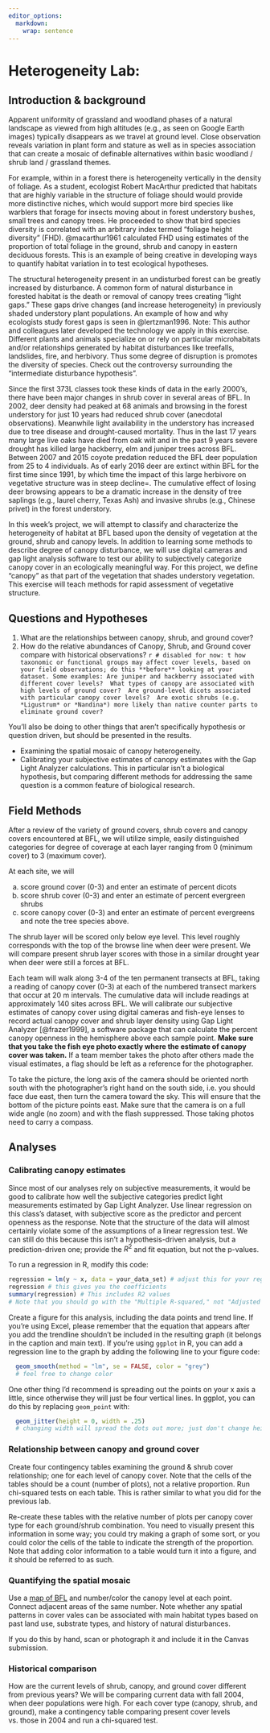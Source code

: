 ```yaml
---
editor_options: 
  markdown: 
    wrap: sentence
---
```


# Heterogeneity Lab: {#Lab_heterogeneity}

## Introduction & background

Apparent uniformity of grassland and woodland phases of a natural landscape as viewed from high altitudes (e.g., as seen on Google Earth images) typically disappears as we travel at ground level.
Close observation reveals variation in plant form and stature as well as in species association that can create a mosaic of definable alternatives within basic woodland / shrub land / grassland themes.

For example, within in a forest there is heterogeneity vertically in the density of foliage.
As a student, ecologist Robert MacArthur predicted that habitats that are highly variable in the structure of foliage should would provide more distinctive niches, which would support more bird species like warblers that forage for insects moving about in forest understory bushes, small trees and canopy trees.
He proceeded to show that bird species diversity is correlated with an arbitrary index termed "foliage height diversity" (FHD).
@macarthur1961 calculated FHD using estimates of the proportion of total foliage in the ground, shrub and canopy in eastern deciduous forests.
This is an example of being creative in developing ways to quantify habitat variation in to test ecological hypotheses.

The structural heterogeneity present in an undisturbed forest can be greatly increased by disturbance.
A common form of natural disturbance in forested habitat is the death or removal of canopy trees creating "light gaps." These gaps drive changes (and increase heterogeneity) in previously shaded understory plant populations.
An example of how and why ecologists study forest gaps is seen in @lertzman1996.
Note: This author and colleagues later developed the technology we apply in this exercise.
Different plants and animals specialize on or rely on particular microhabitats and/or relationships generated by habitat disturbances like treefalls, landslides, fire, and herbivory.
Thus some degree of disruption is promotes the diversity of species.
Check out the controversy surrounding the "intermediate disturbance hypothesis".

Since the first 373L classes took these kinds of data in the early 2000's, there have been major changes in shrub cover in several areas of BFL.
In 2002, deer density had peaked at 68 animals and browsing in the forest understory for just 10 years had reduced shrub cover (anecdotal observations).
Meanwhile light availability in the understory has increased due to tree disease and drought-caused mortality.
Thus in the last 17 years many large live oaks have died from oak wilt and in the past 9 years severe drought has killed large hackberry, elm and juniper trees across BFL.
Between 2007 and 2015 coyote predation reduced the BFL deer population from 25 to 4 individuals.
As of early 2016 deer are extinct within BFL for the first time since 1991, by which time the impact of this large herbivore on vegetative structure was in steep decline=.
The cumulative effect of losing deer browsing appears to be a dramatic increase in the density of tree saplings (e.g., laurel cherry, Texas Ash) and invasive shrubs (e.g., Chinese privet) in the forest understory.

In this week's project, we will attempt to classify and characterize the heterogeneity of habitat at BFL based upon the density of vegetation at the ground, shrub and canopy levels.
In addition to learning some methods to describe degree of canopy disturbance, we will use digital cameras and gap light analysis software to test our ability to subjectively categorize canopy cover in an ecologically meaningful way.
For this project, we define "canopy" as that part of the vegetation that shades understory vegetation.
This exercise will teach methods for rapid assessment of vegetative structure.

## Questions and Hypotheses

1.  What are the relationships between canopy, shrub, and ground cover? <!-- 2. How have the relative abundance of Canopy, Shrub, and Ground cover categories changed over time?  -->
2.  How do the relative abundances of Canopy, Shrub, and Ground cover compare with historical observations? `r # disabled for now: t how taxonomic or functional groups may affect cover levels, based on your field observations; do this **before** looking at your dataset. Some examples: Are juniper and hackberry associated with different cover levels?  What types of canopy are associated with high levels of ground cover?  Are ground-level dicots associated with particular canopy cover levels?  Are exotic shrubs (e.g. *Ligustrum* or *Nandina*) more likely than native counter parts to eliminate ground cover?`

You'll also be doing to other things that aren't specifically hypothesis or question driven, but should be presented in the results.

-   Examining the spatial mosaic of canopy heterogeneity.
-   Calibrating your subjective estimates of canopy estimates with the Gap Light Analyzer calculations. This in particular isn't a biological hypothesis, but comparing different methods for addressing the same question is a common feature of biological research.

## Field Methods

After a review of the variety of ground covers, shrub covers and canopy covers encountered at BFL, we will utilize simple, easily distinguished categories for degree of coverage at each layer ranging from 0 (minimum cover) to 3 (maximum cover).

At each site, we will

a)  score ground cover (0-3) and enter an estimate of percent dicots
b)  score shrub cover (0-3) and enter an estimate of percent evergreen shrubs
c)  score canopy cover (0-3) and enter an estimate of percent evergreens and note the tree species above.

The shrub layer will be scored only below eye level.
This level roughly corresponds with the top of the browse line when deer were present.
We will compare present shrub layer scores with those in a similar drought year when deer were still a forces at BFL.

Each team will walk along 3-4 of the ten permanent transects at BFL, taking a reading of canopy cover (0-3) at each of the numbered transect markers that occur at 20 m intervals.
The cumulative data will include readings at approximately 140 sites across BFL.
We will calibrate our subjective estimates of canopy cover using digital cameras and fish-eye lenses to record actual canopy cover and shrub layer density using Gap Light Analyzer [@frazer1999], a software package that can calculate the percent canopy openness in the hemisphere above each sample point.
**Make sure that you take the fish eye photo exactly where the estimate of canopy cover was taken.** If a team member takes the photo after others made the visual estimates, a flag should be left as a reference for the photographer.

To take the picture, the long axis of the camera should be oriented north south with the photographer's right hand on the south side, i.e. you should face due east, then turn the camera toward the sky.
This will ensure that the bottom of the picture points east.
Make sure that the camera is on a full wide angle (no zoom) and with the flash suppressed.
Those taking photos need to carry a compass.
<!--#(See GLA handout)  -->

<!-- We will also record instantaneous inputs of light wavelength needed for plant growth at a representative sample of points using an Apogee quantum meter (It measures micromoles of photons per square meter per second between the wavelengths at 400-700 nm).  We will assign two people from different teams to collect these data. -->

## Analyses

### Calibrating canopy estimates

Since most of our analyses rely on subjective measurements, it would be good to calibrate how well the subjective categories predict light measurements estimated by Gap Light Analyzer.
Use linear regression on this class's dataset, with subjective score as the predictor and percent openness as the response.
Note that the structure of the data will almost certainly violate some of the assumptions of a linear regression test.
We can still do this because this isn't a hypothesis-driven analysis, but a prediction-driven one; provide the $R^2$ and fit equation, but not the p-values.

To run a regression in R, modify this code:

```r
regression = lm(y ~ x, data = your_data_set) # adjust this for your regression
regression # this gives you the coefficients
summary(regression) # This includes R2 values
# Note that you should go with the "Multiple R-squared," not "Adjusted R-squared"
```

Create a figure for this analysis, including the data points and trend line.
If you're using Excel, please remember that the equation that appears after you add the trendline shouldn't be included in the resulting graph (it belongs in the caption and main text).
If you're using `ggplot` in R, you can add a regression line to the graph by adding the following line to your figure code:

```r
  geom_smooth(method = "lm", se = FALSE, color = "grey") 
  # feel free to change color
```

One other thing I'd recommend is spreading out the points on your x axis a little, since otherwise they will just be four vertical lines.
In ggplot, you can do this by replacing `geom_point` with:

```r
  geom_jitter(height = 0, width = .25) 
  # changing width will spread the dots out more; just don't change height
```

### Relationship between canopy and ground cover

Create four contingency tables examining the ground & shrub cover relationship; one for each level of canopy cover.
Note that the cells of the tables should be a count (number of plots), not a relative proportion.
Run chi-squared tests on each table.
This is rather similar to what you did for the previous lab.

Re-create these tables with the relative number of plots per canopy cover type for each ground/shrub combination.
You need to visually present this information in some way; you could try making a graph of some sort, or you could color the cells of the table to indicate the strength of the proportion.
Note that adding color information to a table would turn it into a figure, and it should be referred to as such.

### Quantifying the spatial mosaic

Use a [map of BFL](https://bfl.utexas.edu/resources-facilities/maps/transect-tags) and number/color the canopy level at each point.
Connect adjacent areas of the same number.
Note whether any spatial patterns in cover vales can be associated with main habitat types based on past land use, substrate types, and history of natural disturbances.

If you do this by hand, scan or photograph it and include it in the Canvas submission.

<!-- ### Historical Trends -->

<!-- How have the relative abundances of each category within the three cover types changed over time?   -->

<!-- You don't need to do an analysis for this, but create a figure.  -->

<!-- Since this data changes over time, you should have time along the x axis of the figure.   -->

<!-- Line plots and stacked box plots are two possible options.   -->

<!-- Multiple panels may be warranted. -->

### Historical comparison

How are the current levels of shrub, canopy, and ground cover different from previous years?
We will be comparing current data with fall 2004, when deer populations were high.
For each cover type (canopy, shrub, and ground), make a contingency table comparing present cover levels vs. those in 2004 and run a chi-squared test.
